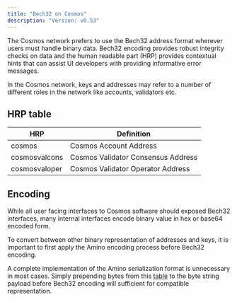 ```yaml
---
title: "Bech32 on Cosmos"
description: "Version: v0.53"
---
```


The Cosmos network prefers to use the Bech32 address format wherever users must handle binary data. Bech32 encoding provides robust integrity checks on data and the human readable part (HRP) provides contextual hints that can assist UI developers with providing informative error messages.

In the Cosmos network, keys and addresses may refer to a number of different roles in the network like accounts, validators etc.

## HRP table[​](#hrp-table "Direct link to HRP table")

| HRP           | Definition                         |
| ------------- | ---------------------------------- |
| cosmos        | Cosmos Account Address             |
| cosmosvalcons | Cosmos Validator Consensus Address |
| cosmosvaloper | Cosmos Validator Operator Address  |

## Encoding[​](#encoding "Direct link to Encoding")

While all user facing interfaces to Cosmos software should exposed Bech32 interfaces, many internal interfaces encode binary value in hex or base64 encoded form.

To convert between other binary representation of addresses and keys, it is important to first apply the Amino encoding process before Bech32 encoding.

A complete implementation of the Amino serialization format is unnecessary in most cases. Simply prepending bytes from this [table](https://github.com/cometbft/cometbft/blob/main/spec/blockchain/encoding.md) to the byte string payload before Bech32 encoding will sufficient for compatible representation.
